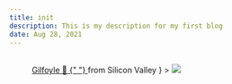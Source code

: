 ```yaml
---
title: init 
description: This is my description for my first blog
date: Aug 28, 2021
---
```



<Figure
  width={750}
  height={500}
  desc={
    <div>
    </br>
      <a
        href="https://silicon-valley.fandom.com/wiki/Bertram_Gilfoyle"
        target="_blank"
      >
      Gilfoyle 👹 {" "}
      </a>
      from Silicon Valley 
    </div>
  }
>
  <Image src="/images/hello/meme.jpeg" />
</Figure>
